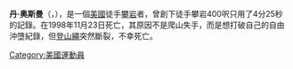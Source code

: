 {{BLPsources|time=2011-08-06T06:11:23+00:00}}
{{Expand|time=2015-05-01}}
{{Infobox Person
|name        = 丹·奧斯曼
|image       =
|alt         = 
|caption     = 
|birth_date  = {{Birth date|1963|02|11}}
|birth_place =
|death_date  = {{Death date and age|1998|11|23|1963|02|11}}
|death_place = [[優勝美地國家公園|優勝美地國家公園]]
|other_names = 丹諾
|known_for   = 
|occupation  = 攀岩者
|nationality = [[美國|美國]]
}}
'''丹·奥斯曼'''（{{lang|en|Dan Osman}}，{{bd|1963年|2月11日|1998年|11月23日}}），是一個[[美國|美國]]徒手[[攀岩|攀岩]]者，曾創下徒手攀岩400呎只用了4分25秒的記錄。在1998年11月23日死亡，其原因不是爬山失手，而是想打破自己的自由沖墮紀錄，但[[登山繩|登山繩]]突然斷裂，不幸死亡。

{{Authority control}}

{{DEFAULTSORT:Osman, Dan}}
[[Category:美國運動員|Category:美國運動員]]


{{美國體育人物小作品}}